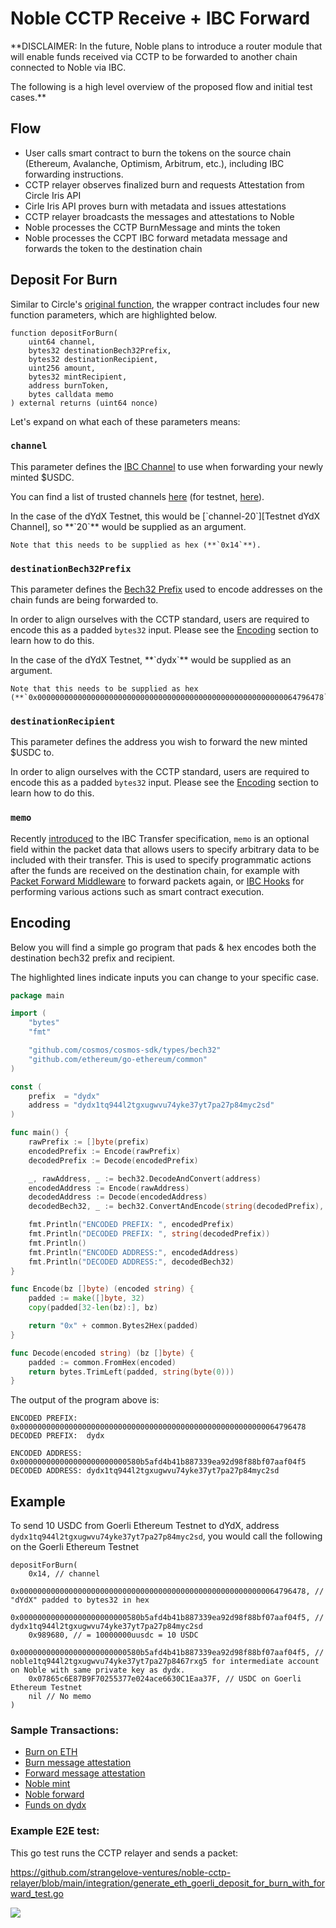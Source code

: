 # Noble CCTP Receive + IBC Forward


**DISCLAIMER: In the future, Noble plans to introduce a router module that will enable funds received via CCTP to be forwarded to another chain connected to Noble via IBC.

The following is a high level overview of the proposed flow and initial test cases.** 

## Flow

- User calls smart contract to burn the tokens on the source chain (Ethereum, Avalanche, Optimism, Arbitrum, etc.), including IBC forwarding instructions.
- CCTP relayer observes finalized burn and requests Attestation from Circle Iris API
- Cirle Iris API proves burn with metadata and issues attestations
- CCTP relayer broadcasts the messages and attestations to Noble
- Noble processes the CCTP BurnMessage and mints the token
- Noble processes the CCPT IBC forward metadata message and forwards the token to the destination chain

## Deposit For Burn

Similar to Circle's [original function][Original Deposit For Burn], the wrapper contract includes four new function parameters, which are highlighted below.

```solidity {2,3,4,8}
function depositForBurn(
    uint64 channel,
    bytes32 destinationBech32Prefix,
    bytes32 destinationRecipient,
    uint256 amount,
    bytes32 mintRecipient,
    address burnToken,
    bytes calldata memo
) external returns (uint64 nonce)
```

Let's expand on what each of these parameters means:

### `channel`

This parameter defines the [IBC Channel] to use when forwarding your newly minted $USDC.

You can find a list of trusted channels [here][Mainnet Relayers] (for testnet, [here][Testnet Relayers]).

<Callout>
  In the case of the dYdX Testnet, this would be [`channel-20`][Testnet dYdX Channel], so **`20`** would be supplied as an argument.

    Note that this needs to be supplied as hex (**`0x14`**).

</Callout>

### `destinationBech32Prefix`

This parameter defines the [Bech32 Prefix] used to encode addresses on the chain funds are being forwarded to.

In order to align ourselves with the CCTP standard, users are required to encode this as a padded `bytes32` input. Please see the [Encoding](#encoding) section to learn how to do this.

<Callout>
    In the case of the dYdX Testnet, **`dydx`** would be supplied as an argument.

    Note that this needs to be supplied as hex (**`0x0000000000000000000000000000000000000000000000000000000064796478`**).

</Callout>

### `destinationRecipient`

This parameter defines the address you wish to forward the new minted $USDC to.

In order to align ourselves with the CCTP standard, users are required to encode this as a padded `bytes32` input. Please see the [Encoding](#encoding) section to learn how to do this.

### `memo`

Recently [introduced][IBC Memo Field] to the IBC Transfer specification, `memo` is an optional field within the packet data that allows users to specify arbitrary data to be included with their transfer. This is used to specify programmatic actions after the funds are received on the destination chain, for example with [Packet Forward Middleware] to forward packets again, or [IBC Hooks] for performing various actions such as smart contract execution.

## Encoding

Below you will find a simple go program that pads & hex encodes both the destination bech32 prefix and recipient.

The highlighted lines indicate inputs you can change to your specific case.

```go
package main

import (
	"bytes"
	"fmt"

	"github.com/cosmos/cosmos-sdk/types/bech32"
	"github.com/ethereum/go-ethereum/common"
)

const (
	prefix  = "dydx"
	address = "dydx1tq944l2tgxugwvu74yke37yt7pa27p84myc2sd"
)

func main() {
	rawPrefix := []byte(prefix)
	encodedPrefix := Encode(rawPrefix)
	decodedPrefix := Decode(encodedPrefix)

	_, rawAddress, _ := bech32.DecodeAndConvert(address)
	encodedAddress := Encode(rawAddress)
	decodedAddress := Decode(encodedAddress)
	decodedBech32, _ := bech32.ConvertAndEncode(string(decodedPrefix), decodedAddress)

	fmt.Println("ENCODED PREFIX: ", encodedPrefix)
	fmt.Println("DECODED PREFIX: ", string(decodedPrefix))
	fmt.Println()
	fmt.Println("ENCODED ADDRESS:", encodedAddress)
	fmt.Println("DECODED ADDRESS:", decodedBech32)
}

func Encode(bz []byte) (encoded string) {
	padded := make([]byte, 32)
	copy(padded[32-len(bz):], bz)

	return "0x" + common.Bytes2Hex(padded)
}

func Decode(encoded string) (bz []byte) {
	padded := common.FromHex(encoded)
	return bytes.TrimLeft(padded, string(byte(0)))
}
```

The output of the program above is:

```
ENCODED PREFIX:  0x0000000000000000000000000000000000000000000000000000000064796478
DECODED PREFIX:  dydx

ENCODED ADDRESS: 0x000000000000000000000000580b5afd4b41b887339ea92d98f88bf07aaf04f5
DECODED ADDRESS: dydx1tq944l2tgxugwvu74yke37yt7pa27p84myc2sd
```

## Example

To send 10 USDC from Goerli Ethereum Testnet to dYdX, address `dydx1tq944l2tgxugwvu74yke37yt7pa27p84myc2sd`, you would call the following on the Goerli Ethereum Testnet

```solidity
depositForBurn(
	0x14, // channel
	0x0000000000000000000000000000000000000000000000000000000064796478, // "dYdX" padded to bytes32 in hex
	0x000000000000000000000000580b5afd4b41b887339ea92d98f88bf07aaf04f5, // dydx1tq944l2tgxugwvu74yke37yt7pa27p84myc2sd
	0x989680, // = 10000000uusdc = 10 USDC
	0x000000000000000000000000580b5afd4b41b887339ea92d98f88bf07aaf04f5, // noble1tq944l2tgxugwvu74yke37yt7pa27p8467rxg5 for intermediate account on Noble with same private key as dydx.
	0x07865c6E87B9F70255377e024ace6630C1Eaa37F, // USDC on Goerli Ethereum Testnet
	nil // No memo
)
```

### Sample Transactions:
- [Burn on ETH](https://goerli.etherscan.io/tx/0xe4a696de959ea77f1f74163a9a3585acdb982db6bbf1de6133f213b8b5764d7b)
- [Burn message attestation](https://iris-api-sandbox.circle.com/attestations/0x10e75e360b9b84f75bc727a587451b780022acb322eb1e0144046cb6adcbc7c9)
- [Forward message attestation](https://iris-api-sandbox.circle.com/attestations/0xa0fc7f8d80f1af46359af34efebe10d2a4be25c27c6c717c009cee4d27adb60a)
- [Noble mint](https://testnet.mintscan.io/noble-testnet/txs/27B33859CA11B8824CBEE37200C2A7CF498FE75DAF7F5CE8D0BB3208DEE8676A?height=3156422)
- [Noble forward](https://testnet.mintscan.io/noble-testnet/txs/0F386A526131B758B8D274A182C8BE1AD0918E59A30E88030B0036392723904F?height=3156423)
- [Funds on dydx](https://testnet.mintscan.io/dydx-testnet/account/dydx16p5kw8rpr8f7fdus4hejnddvz3dw0dvepz0ua0)

### Example E2E test:

This go test runs the CCTP relayer and sends a packet:

https://github.com/strangelove-ventures/noble-cctp-relayer/blob/main/integration/generate_eth_goerli_deposit_for_burn_with_forward_test.go

![](./cctp-e2e.png)


[Bech32 Prefix]: https://docs.cosmos.network/v0.50/spec/addresses/bech32
[IBC Channel]: https://ibc.cosmos.network/main/ibc/overview.html#channels
[Packet Forward Middleware]: https://github.com/cosmos/ibc-apps/tree/main/middleware/packet-forward-middleware
[IBC Hooks]: https://github.com/osmosis-labs/osmosis/tree/main/x/ibc-hooks#readme
[IBC Memo Field]: https://medium.com/the-interchain-foundation/moving-beyond-simple-token-transfers-d42b2b1dc29b
[Mainnet Relayers]: https://www.mintscan.io/noble/relayers
[Original Deposit For Burn]: https://github.com/circlefin/evm-cctp-contracts/blob/1ddc5057e2a686194d481d04239387cf095ec760/src/TokenMessenger.sol#L169-L174
[Testnet Relayers]: https://testnet.mintscan.io/noble-testnet/relayers
[Testnet dYdX Channel]: https://testnet.mintscan.io/noble-testnet/relayers/channel-20/dydx-testnet/channel-0
